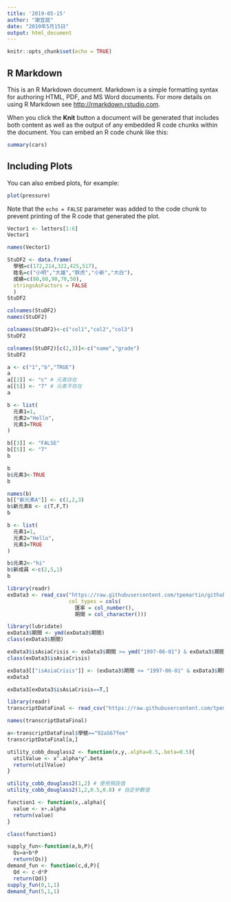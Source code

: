 ```yaml
---
title: '2019-05-15'
author: "謝宜庭"
date: "2019年5月15日"
output: html_document
---
```


```r
knitr::opts_chunk$set(echo = TRUE)
```

## R Markdown

This is an R Markdown document. Markdown is a simple formatting syntax for authoring HTML, PDF, and MS Word documents. For more details on using R Markdown see <http://rmarkdown.rstudio.com>.

When you click the **Knit** button a document will be generated that includes both content as well as the output of any embedded R code chunks within the document. You can embed an R code chunk like this:

```r
summary(cars)
```

## Including Plots

You can also embed plots, for example:

```r
plot(pressure)
```

Note that the `echo = FALSE` parameter was added to the code chunk to prevent printing of the R code that generated the plot.
```r
Vector1 <- letters[1:6]
Vector1

names(Vector1)
```
```r
StuDF2 <- data.frame(
  學號=c(172,214,322,425,517),
  姓名=c("小明","大雄","胖虎","小新","大白"),
  成績=c(80,60,90,70,50),
  stringsAsFactors = FALSE
  )
StuDF2 
```
```r
colnames(StuDF2)
names(StuDF2)
```
```r
colnames(StuDF2)<-c("col1","col2","col3")
StuDF2
```



```r
colnames(StuDF2)[c(2,3)]<-c("name","grade")
StuDF2
```
```r
a <- c("1","b","TRUE")
a
a[[2]] <- "c" # 元素存在
a[[5]] <- "7" # 元素不存在
a
```
```r
b <- list(
  元素1=1,
  元素2="Hello",
  元素3=TRUE
)
```
```r
b[[3]] <- "FALSE"
b[[5]] <- "7"
b
```
```r
b
b$元素3<-TRUE
b
```
```r
names(b)
b[["新元素A"]] <- c(1,2,3)
b$新元素B <- c(T,F,T)
b
```

```r
b <- list(
  元素1=1,
  元素2="Hello",
  元素3=TRUE
)

b$元素2<-"hi"
b$新成員 <-c(2,5,1)
b
```

```r
library(readr)
exData3 <- read_csv("https://raw.githubusercontent.com/tpemartin/github-data/master/exData3.csv",
                    col_types = cols(
                      匯率 = col_number(),
                      期間 = col_character()))
```

```r
library(lubridate)
exData3$期間 <- ymd(exData3$期間)
class(exData3$期間)
```
```r
exData3$isAsiaCrisis <- exData3$期間 >= ymd("1997-06-01") & exData3$期間 <= ymd("1998-12-01")
class(exData3$isAsiaCrisis)
```
```r
exData3[["isAsiaCrisis"]] <- (exData3$期間 >= "1997-06-01" & exData3$期間 <= "1998-12-01")
exData3
```

```r
exData3[exData3$isAsiaCrisis==T,]
```
```r
library(readr)
transcriptDataFinal <- read_csv("https://raw.githubusercontent.com/tpemartin/github-data/master/transcriptDataFinal.csv")
```

```r
names(transcriptDataFinal)
```

```r
a<-transcriptDataFinal$學號=="92aS67fee"
transcriptDataFinal[a,]
```

```r
utility_cobb_douglass2 <- function(x,y,.alpha=0.5,.beta=0.5){
  utilValue <- x^.alpha*y^.beta
  return(utilValue)
}
```

```r
utility_cobb_douglass2(1,2) # 使用預設值
utility_cobb_douglass2(1,2,0.5,0.8) # 自定參數值
```

```r
function1 <- function(x,.alpha){
  value <- x+.alpha
  return(value)
}

class(function1)
```

```r
supply_fun<-function(a,b,P){
  Qs=a+b*P
  return(Qs)}
demand_fun <- function(c,d,P){
  Qd <- c-d*P
  return(Qd)}
supply_fun(0,1,1)
demand_fun(5,1,1)


```

